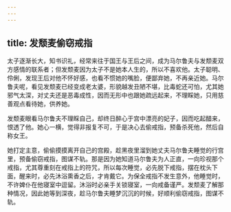 ```yaml
---
---
---
```

title: 发颓麦偷窃戒指
---




太子逐渐长大，知书识礼，经常来往于国王与王后之间，成为马尔鲁夫与发颓麦双方感情的联系者；但发颓麦因为太子不是她本人生的，所以不喜欢他。太子聪明、伶俐，发现王后对他不怀好感，也看不惯她的嘴脸，便鄙弃她，不再亲近她。马尔鲁夫呢，看见发颓麦已经变成老太婆，形貌越发丑陋不堪，比毒蛇还可怕，尤其她邪气太深，对丈夫还是恶毒成性，因而无形中也跟她疏远起来，不理睬她，只用慈善观点看待她，供养她。

发颓麦眼看马尔鲁夫不理睬自己，却终日醉心于宫中漂亮的妃子，因而吃起醋来，恨透了他。她心一横，觉得非报复不可，于是决心去偷戒指，预备杀死他，然后自称女王。

她打定主意，偷偷摸摸离开自己的宫殿，趁黑夜里溜到她丈夫马尔鲁夫睡觉的行宫里，预备偷窃戒指，图谋不轨。那是因为她知道马尔鲁夫为人正直，一向珍视那个戒指，尤其尊重刻在戒指上的符咒，所以每次睡觉，必先脱下戒指，摆在枕头下面，醒来时，必先沐浴熏香之后，才肯戴它。为保全戒指不发生意外，他睡觉时，不许婢仆在他寝室中逗留。沐浴时必亲手关锁寝室，一向戒备谨严。发颓麦了解那种情况，因此她等到深夜，趁马尔鲁夫睡梦沉沉的时候，好顺利偷窃戒指，图谋不轨。